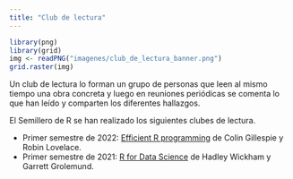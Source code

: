 ```yaml
---
title: "Club de lectura"
---
```


```r
library(png)
library(grid)
img <- readPNG("imagenes/club_de_lectura_banner.png")
grid.raster(img)
```

Un club de lectura lo forman un grupo de personas que leen al mismo tiempo una obra concreta y luego en reuniones periódicas se comenta lo que han leído y comparten los diferentes hallazgos.

El Semillero de R se han realizado los siguientes clubes de lectura.

- Primer semestre de 2022: [Efficient R programming](https://srunal.github.io/club_lec_eRp.html) de Colin Gillespie y Robin Lovelace.
- Primer semestre de 2021: [R for Data Science](https://srunal.github.io/club_lec_r4ds.html) de Hadley Wickham y Garrett Grolemund.


